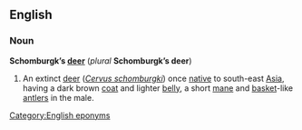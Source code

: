 ==English==
===Noun===
'''Schomburgk’s [[deer]]''' (''plural'' '''Schomburgk’s deer''')

#An extinct [[deer]] (''[[Cervus schomburgki]]'') once [[native]] to south-east [[Asia]], having a dark brown [[coat]] and lighter [[belly]], a short [[mane]] and [[basket]]-like [[antler]]s in the male.

[[Category:English eponyms]]